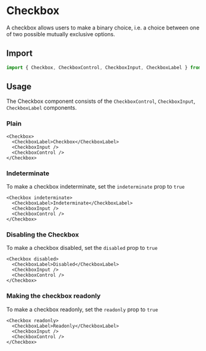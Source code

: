 # Checkbox

A checkbox allows users to make a binary choice, i.e. a choice between one of two possible mutually
exclusive options.

## Import

```ts
import { Checkbox, CheckboxControl, CheckboxInput, CheckboxLabel } from '@ark-ui/react'
```

## Usage

The Checkbox component consists of the `CheckboxControl`, `CheckboxInput`, `CheckboxLabel`
components.

### Plain

```tsx
<Checkbox>
  <CheckboxLabel>Checkbox</CheckboxLabel>
  <CheckboxInput />
  <CheckboxControl />
</Checkbox>
```

<!-- TODO: implement controlled usage
### Controlled usage

When the checkbox value changes, the `onChange` callback is invoked.
Pass the checked state via the `checked` prop.

```tsx
const MyCheckbox = () => {
  const [checked, setChecked] = React.useState(false)
  return (
    <Checkbox checked={checked} onChange={(e) => setChecked(e.checked)}>
      <CheckboxLabel>Controlled</CheckboxLabel>
      <CheckboxInput />
      <CheckboxControl />
    </Checkbox>
  )
}
```
-->

### Indeterminate

To make a checkbox indeterminate, set the `indeterminate` prop to `true`

```tsx
<Checkbox indeterminate>
  <CheckboxLabel>Indeterminate</CheckboxLabel>
  <CheckboxInput />
  <CheckboxControl />
</Checkbox>
```

### Disabling the Checkbox

To make a checkbox disabled, set the `disabled` prop to `true`

```tsx
<Checkbox disabled>
  <CheckboxLabel>Disabled</CheckboxLabel>
  <CheckboxInput />
  <CheckboxControl />
</Checkbox>
```

### Making the checkbox readonly

To make a checkbox readonly, set the `readonly` prop to `true`

```tsx
<Checkbox readonly>
  <CheckboxLabel>Readonly</CheckboxLabel>
  <CheckboxInput />
  <CheckboxControl />
</Checkbox>
```
